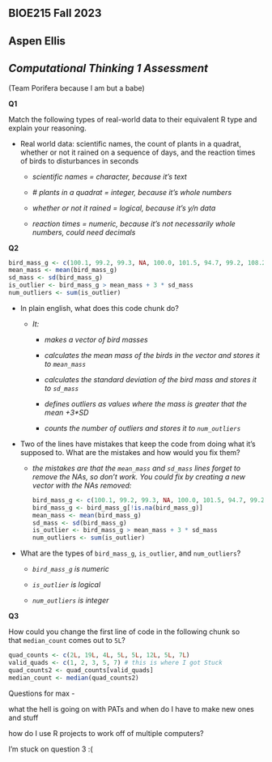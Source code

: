 ## **BIOE215 Fall 2023**

## Aspen Ellis

## *Computational Thinking 1 Assessment*

(Team Porifera because I am but a babe)

**Q1**

Match the following types of real-world data to their equivalent R type and explain your reasoning.

-   Real world data: scientific names, the count of plants in a quadrat, whether or not it rained on a sequence of days, and the reaction times of birds to disturbances in seconds

    -   *scientific names = character, because it's text*

    -   *\# plants in a quadrat = integer, because it's whole numbers*

    -   *whether or not it rained = logical, because it's y/n data*

    -   *reaction times = numeric, because it's not necessarily whole numbers, could need decimals*

**Q2**

```r
bird_mass_g <- c(100.1, 99.2, 99.3, NA, 100.0, 101.5, 94.7, 99.2, 108.2)
mean_mass <- mean(bird_mass_g)
sd_mass <- sd(bird_mass_g)
is_outlier <- bird_mass_g > mean_mass + 3 * sd_mass
num_outliers <- sum(is_outlier)
```

-   In plain english, what does this code chunk do?

    -   *It:*

        -   *makes a vector of bird masses*

        -   *calculates the mean mass of the birds in the vector and stores it to `mean_mass`*

        -   *calculates the standard deviation of the bird mass and stores it to `sd_mass`*

        -   *defines outliers as values where the mass is greater that the mean +3\*SD*

        -   *counts the number of outliers and stores it to `num_outliers`*

-   Two of the lines have mistakes that keep the code from doing what it's supposed to. What are the mistakes and how would you fix them?

    -   *the mistakes are that the `mean_mass` and `sd_mass` lines forget to remove the NAs, so don't work. You could fix by creating a new vector with the NAs removed:*

        ```r
        bird_mass_g <- c(100.1, 99.2, 99.3, NA, 100.0, 101.5, 94.7, 99.2, 108.2)
        bird_mass_g <- bird_mass_g[!is.na(bird_mass_g)]
        mean_mass <- mean(bird_mass_g)
        sd_mass <- sd(bird_mass_g)
        is_outlier <- bird_mass_g > mean_mass + 3 * sd_mass
        num_outliers <- sum(is_outlier)
        ```

-   What are the types of `bird_mass_g`, `is_outlier`, and `num_outliers`?

    -   *`bird_mass_g` is numeric*

    -   *`is_outlier` is logical*

    -   *`num_outliers` is integer*

**Q3**

How could you change the first line of code in the following chunk so that `median_count` comes out to `5L`?

```r
quad_counts <- c(2L, 19L, 4L, 5L, 5L, 12L, 5L, 7L)
valid_quads <- c(1, 2, 3, 5, 7) # this is where I got Stuck
quad_counts2 <- quad_counts[valid_quads]
median_count <- median(quad_counts2)
```

Questions for max -

what the hell is going on with PATs and when do I have to make new ones and stuff

how do I use R projects to work off of multiple computers?

I'm stuck on question 3 :(
